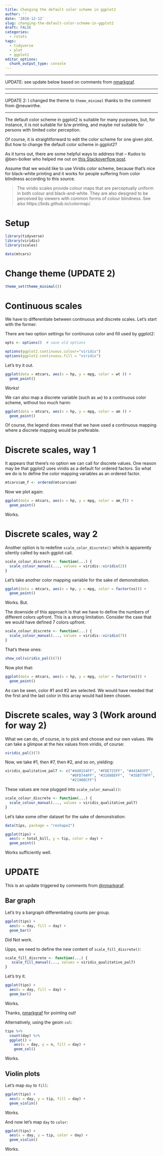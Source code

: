 ```yaml
---
title: Changing the default color scheme in ggplot2
author: ''
date: '2018-12-12'
slug: changing-the-default-color-scheme-in-ggplot2
draft: FALSE
categories:
  - rstats
tags:
  - tidyverse
  - plot
  - ggplot2
editor_options: 
  chunk_output_type: console
---
```



---

UPDATE: see update below based on comments from [nmarkgraf](https://disqus.com/by/nmarkgraf/?utm_source=reply&utm_medium=email&utm_content=comment_author).

---


---

UPDATE 2: I changed the theme to `theme_minimal` thanks to the comment from @neuwirthe.


---





The default color scheme in ggplot2 is suitable for many purposes, but, for instance, it is not suitable for b/w printing, and maybe not suitable for persons with limited color perception.

Of course, it is straightforward to edit the color scheme for one given plot. But how to change the default color scheme in ggplot2?

As it turns out, there are some helpful ways to address that -- Kudos to @ben-bolker who helped me out on [this Stackoverflow post](https://stackoverflow.com/questions/53750310/how-to-change-default-color-scheme-in-ggplot2/53750568#53750568).


Assume that we would like to use Viridis color scheme, because that's nice for black-white printing and it works for people suffering from color blindness according to this source.


>    The viridis scales provide colour maps that are perceptually uniform in both colour and black-and-white. They are also designed to be perceived by viewers with common forms of colour blindness. See also https://bids.github.io/colormap/.


# Setup

```r
library(tidyverse)
library(viridis)
library(scales)

data(mtcars)
```


# Change theme (UPDATE 2)


```r
theme_set(theme_minimal())
```


# Continuous scales

We have to differentiate between continuous and discrete scales. Let's start with the former.

There are two option settings for continuous color and fill used by ggplot2:

```r
opts <- options()  # save old options

options(ggplot2.continuous.colour="viridis")
options(ggplot2.continuous.fill = "viridis")
```

Let's try it out.


```r
ggplot(data = mtcars, aes(x = hp, y = mpg, color = wt )) + 
  geom_point()
```


Works!

We can also map a discrete variable (such as `am`) to a continuous color scheme, without too much harm:

```r
ggplot(data = mtcars, aes(x = hp, y = mpg, color = am )) + 
  geom_point()
```


Of course, the legend does reveal that we have used a continuous mapping where a discrete mapping would be preferable.







# Discrete scales, way 1


It appears that there's no option we can call for discrete values. One reason may be that ggplot2 uses viridis as a default for ordered factors. So what we do is to define the color mapping variables as an ordered factor.


```r
mtcars$am_f <- ordered(mtcars$am)
```


Now we plot again:

```r
ggplot(data = mtcars, aes(x = hp, y = mpg, color = am_f)) + 
  geom_point()
```


Works.

# Discrete scales, way 2


Another option is to redefine `scale_color_discrete()` which is apparently silently called by each ggplot call.



```r
scale_colour_discrete <- function(...) {
  scale_colour_manual(..., values = viridis::viridis(2))
}
```


Let's take another color mapping variable for the sake of demonstration.

```r
ggplot(data = mtcars, aes(x = hp, y = mpg, color = factor(vs))) + 
  geom_point()
```



Works. But.


The downside of this approach is that we have to define the numbers of different colors upfront. This is a strong limitation. Consider the case that we would have defined 7 colors upfront.



```r
scale_colour_discrete <- function(...) {
  scale_colour_manual(..., values = viridis::viridis(7))
}
```


That's these ones:

```r
show_col(viridis_pal()(7))
```



Now plot that:

```r
ggplot(data = mtcars, aes(x = hp, y = mpg, color = factor(vs))) +
  geom_point()
```


As can be seen, color #1 and #2 are selected. We would have needed that the first and the last color in this array would had been chosen.


# Discrete scales, way 3 (Work around for way 2)


What we can do, of course, is to pick and choose and our own values. We can take a glimpse at the hex values from viridis, of course:

```r
viridis_pal()(7)
```


Now, we take #1, then #7, then #2, and so on, yielding:


```r
viridis_qualitative_pal7 <- c("#440154FF", "#FDE725FF", "#443A83FF", 
                              "#8FD744FF", "#31688EFF",  "#35B779FF", 
                              "#21908CFF")
```

These values are now plugged into `scale_color_manual()`:


```r
scale_colour_discrete <- function(...) {
  scale_colour_manual(..., values = viridis_qualitative_pal7)
}
```


Let's take some other dataset for the sake of demonstration:


```r
data(tips, package = "reshape2")

ggplot(tips) +
  aes(x = total_bill, y = tip, color = day) + 
  geom_point()
```


Works sufficiently well.


# UPDATE

This is an update triggered by comments from [@nmarkgraf](https://disqus.com/by/nmarkgraf/?utm_source=reply&utm_medium=email&utm_content=comment_author).



## Bar graph

Let's try a bargraph differentiating counts per group.

```r
ggplot(tips) +
  aes(x = day, fill = day) +
  geom_bar()
```

Did Not work.


Upps, we need to define the new content of `scale_fill_discrete()`:

```r
scale_fill_discrete <- function(...) {
   scale_fill_manual(..., values = viridis_qualitative_pal7)
} 
```


Let's try it.

```r
ggplot(tips) +
  aes(x = day, fill = day) +
  geom_bar()
```


Works.


Thanks, [nmarkgraf](https://disqus.com/by/nmarkgraf/?utm_source=reply&utm_medium=email&utm_content=comment_author) for pointing out!


Alternatively, using the geom `col`:


```r
tips %>% 
  count(day) %>% 
  ggplot() +
    aes(x = day, y = n, fill = day) +
    geom_col()
```


Works.



## Violin plots

Let's map `day` to `fill`:

```r
ggplot(tips) +
  aes(x = day, y = tip, fill = day) +
  geom_violin()
```

Works.


And now let's map `day` to `color`:

```r
ggplot(tips) +
  aes(x = day, y = tip, color = day) +
  geom_violin()
```

Works.





